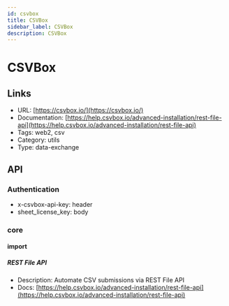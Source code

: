 ```yaml
---
id: csvbox
title: CSVBox
sidebar_label: CSVBox
description: CSVBox
---
```


# CSVBox

## Links

* URL: [https://csvbox.io/](https://csvbox.io/)
* Documentation: [https://help.csvbox.io/advanced-installation/rest-file-api](https://help.csvbox.io/advanced-installation/rest-file-api)
* Tags: web2, csv
* Category: utils
* Type: data-exchange

## API

### Authentication

* x-csvbox-api-key: header
* sheet_license_key: body

### core

#### import

##### REST File API

* Description: Automate CSV submissions via REST File API
* Docs: [https://help.csvbox.io/advanced-installation/rest-file-api](https://help.csvbox.io/advanced-installation/rest-file-api)
